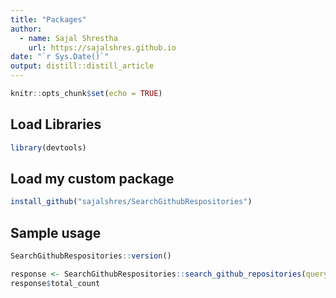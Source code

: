 ```yaml
---
title: "Packages"
author:
  - name: Sajal Shrestha 
    url: https://sajalshres.github.io
date: "`r Sys.Date()`"
output: distill::distill_article
---
```


```r
knitr::opts_chunk$set(echo = TRUE)
```

## Load Libraries

```r
library(devtools)
```

## Load my custom package

```r
install_github("sajalshres/SearchGithubRespositories")
```

## Sample usage

```r

SearchGithubRespositories::version()

```

```r

response <- SearchGithubRespositories::search_github_repositories(query = "sta-518")
response$total_count

```



